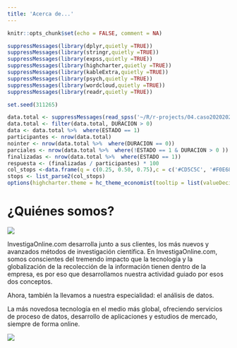 ```yaml
---
title: 'Acerca de...'
---
```


```r
knitr::opts_chunk$set(echo = FALSE, comment = NA)
```


```r
suppressMessages(library(dplyr,quietly =TRUE))
suppressMessages(library(stringr,quietly =TRUE))
suppressMessages(library(expss,quietly =TRUE))
suppressMessages(library(highcharter,quietly =TRUE))
suppressMessages(library(kableExtra,quietly =TRUE))
suppressMessages(library(psych,quietly =TRUE))
suppressMessages(library(wordcloud,quietly =TRUE))
suppressMessages(library(readr,quietly =TRUE))

set.seed(311265)

data.total <- suppressMessages(read_spss('~/R/r-projects/04.caso20202021-1/Datos_IO2020CV19.sav'))
data.total <- filter(data.total, DURACION > 0)
data <- data.total %>%  where(ESTADO == 1)
participantes <- nrow(data.total)
nointer <- nrow(data.total %>%  where(DURACION == 0))
parciales <- nrow(data.total %>%  where(!ESTADO == 1 & DURACION > 0 ))
finalizadas <- nrow(data.total %>%  where(ESTADO == 1))
respuesta <- (finalizadas / participantes) * 100
col_stops <-data.frame(q = c(0.25, 0.50, 0.75),c = c('#CD5C5C', '#F0E68C', '#3CB371'),stringsAsFactors = FALSE)
stops <- list_parse2(col_stops)
options(highcharter.theme = hc_theme_economist(tooltip = list(valueDecimals = 1)))
```


# ¿Quiénes somos?

<span style="class= 'centrado' width: 100%; ">![](https://drive.google.com/uc?export=view&id=1RuRVvr4CNzrJZrXlOWBmzPuTUaS-vir1)</span>

InvestigaOnline.com desarrolla junto a sus clientes, los más nuevos y avanzados métodos de investigación científica.
En InvestigaOnline.com, somos conscientes del tremendo impacto que la tecnología y la globalización de la recolección de la información tienen dentro de la empresa, es por eso que desarrollamos nuestra actividad guiado por esos dos conceptos. 

Ahora, también la llevamos a nuestra especialidad: el análisis de datos.

La más novedosa tecnología en el medio más global, ofreciendo servicios de proceso de datos, desarrollo de aplicaciones y estudios de mercado, siempre de forma online.

<span style="class= 'centrado' width: 100%; ">![](https://drive.google.com/uc?export=view&id=1-NGpmcgSgqDHSR6k41JWnXfwB35u7Tgy)</span>
